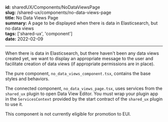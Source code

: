 **id:** sharedUX/Components/NoDataViewsPage  
**slug:** /shared-ux/components/no-data-views-page  
**title:** No Data Views Page  
**summary:** A page to be displayed when there is data in Elasticsearch, but no data views   
**tags:** ['shared-ux', 'component']  
**date:** 2022-02-09  
  
---
When there is data in Elasticsearch, but there haven't been any data views created yet, we want to display an appropriate message to the user and facilitate creation of data views (if appropriate permissions are in place).

The pure component, `no_data_views_component.tsx`, contains the base styles and behaviors.

The connected component, `no_data_views_page.tsx`, uses services from the `shared_ux` plugin to open Data View Editor. You must wrap your plugin app in the `ServicesContext` provided by the start contract of the `shared_ux` plugin to use it.

This component is not currently eligible for promotion to EUI.
